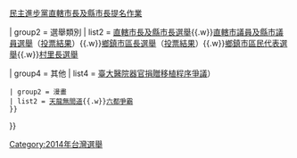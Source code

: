 {{Navbox
| state = autocollapse 
| name = 2014年中華民國地方公職人員選舉
| title = [[2014年中華民國地方公職人員選舉]]
| image =
| above =
| abovestyle = 
| listclass = hlist
| bodyclass = hlist

| group1 = 提名作業
| list1 = [[2014年直轄市長及縣市長選舉中國國民黨提名作業|中國國民黨直轄市長及縣市長提名作業]]{{.w}}[[2014年直轄市長及縣市長選舉民主進步黨提名作業|民主進步黨直轄市長及縣市長提名作業]]

| group2 = 選舉類別
| list2 = [[2014年中華民國直轄市長及縣市長選舉|直轄市長及縣市長選舉]]{{.w}}[[2014年中華民國直轄市議員及縣市議員選舉|直轄市議員及縣市議員選舉]]（[[2014年中華民國直轄市議員及縣市議員選舉選舉區投票結果列表|投票結果]]）{{.w}}[[2014年中華民國鄉鎮市區長選舉|鄉鎮市區長選舉]]（[[2014年中華民國鄉鎮市區長選舉選舉區投票結果列表|投票結果]]）{{.w}}[[2014年中華民國鄉鎮市區民代表選舉|鄉鎮市區民代表選舉]]{{.w}}[[2014年中華民國村里長選舉|村里長選舉]]

| group4 = 其他
| list4 = {{Navbox subgroup
 | group1 = 爭議
 | list1 = [[2014年臺北市長選舉爭議事件|臺北市長選舉爭議事件]]（[[MG149案]]{{.w}}[[臺大醫院器官捐贈移植程序爭議]]）
 | group2 = 漫畫
 | list2 = [[天龍無間道]]{{.w}}[[六都爭霸]]
 }}
}}

[[Category:2014年台灣選舉]]